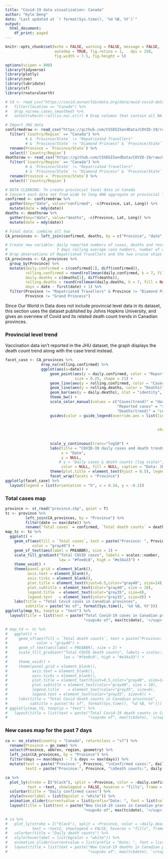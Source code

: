 ```yaml
---
title: "Covid-19 data visualization: Canada"
author: "Kyle Deng"
date: "Last updated at `r format(Sys.time(), '%d %B, %Y')`"
output: 
  html_document:
    df_print: paged
---
```


```r
knitr::opts_chunk$set(echo = FALSE, warning = FALSE, message = FALSE, 
                      autodep = TRUE, fig.retina = 1,	dpi = 150, 
                      fig.width = 7.5, fig.height = 5)

options(scipen = 999)
library(tidyverse)
library(plotly)
library(zoo)
library(lubridate)
library(sf)
library(rnaturalearth)

# CA <- read_csv("https://covid.ourworldindata.org/data/owid-covid-data.csv") %>%
#   filter(location == "Canada") %>%
#   drop_na(new_cases_smoothed) %>%
#   select(where(~!all(is.na(.x)))) # Drop columns that contain all NA values
```


<!-- This section uses the dataset published by Our World in Data, and gives an overview of Covid and vaccination trends in Canada. -->

<!-- ### Country level trend -->
<!-- ```{r} -->
<!-- cvv <- ggplot(CA, aes(x = date)) + -->
<!--   geom_point(aes(y = new_cases, color = "Reported cases"), size = 0.75, shape = 21) + -->
<!--   geom_point(aes(y = new_vaccinations, color = "Vaccinations given"), size = 0.75, shape = 21) + -->
<!--   geom_line(aes(y = new_cases_smoothed, color = "Cases(trend)"), size = 1) + -->
<!--   geom_line(aes(y = new_vaccinations_smoothed, color = "Vaccinations(trend)"), size = 1) + -->
<!--   theme_classic() + -->
<!--   scale_color_manual(values = c("Cases(trend)" = "darkblue", "Vaccinations(trend)" = "red", -->
<!--                                 "Reported cases" = "skyblue1", "Vaccinations given" = "pink1")) + -->
<!--   guides(color = guide_legend(override.aes = list(linetype = c("Cases(trend)" = 1,  -->
<!--                                                                "Vaccinations(trend)" = 1, -->
<!--                                                                "Reported cases" = 0,  -->
<!--                                                                "Vaccinations given" = 0), -->
<!--                                                   shape = c("Cases(trend)" = NA,  -->
<!--                                                             "Vaccinations(trend)" = NA, -->
<!--                                                             "Reported cases" = 21,  -->
<!--                                                             "Vaccinations given" = 21)))) + -->
<!--   labs(title = "Covid-19 daily cases and vaccinations in Canada", -->
<!--        x = "Date", -->
<!--        y = "Daily cases & vaccinations (log10 scale)", -->
<!--        color = NULL, caption = "Data: OWID") + -->
<!--   scale_x_date(date_breaks = "4 month") + -->
<!--   theme(plot.title = element_text(hjust = 0.5), legend.position = "bottom") + -->
<!--   scale_y_continuous(trans="log10")  -->
<!-- ggplotly(cvv) %>% -->
<!--   layout(hovermode = "x", legend = list(orientation = "h", x = 0.24, y = -0.2)) -->
<!-- ``` -->


<!-- ### Vaccination progress  -->
<!-- ```{r} -->
<!-- # Find out the rows where the second dose data are NAs when first dose were given at the start of the vaccination process -->
<!-- rows <- which(is.na(CA$people_fully_vaccinated) & !is.na(CA$people_vaccinated))   -->
<!-- CA[rows, "people_fully_vaccinated"] = 0  # Change the NA values to 0 -->

<!-- vaccine <- CA %>%  -->
<!--   mutate(`First dose` = round((people_vaccinated - people_fully_vaccinated) / population * 100, 3), -->
<!--          `Fully vaccinated` = round(people_fully_vaccinated / population  * 100, 3), -->
<!--          `Share of population with at least one dose` = round(people_vaccinated / population * 100, 3)) %>% -->
<!--   select(date, `First dose`, `Fully vaccinated`, `Share of population with at least one dose`) %>% -->
<!--   drop_na(`First dose`) %>% -->
<!--   gather("doses", "Population share", -c(date, `Share of population with at least one dose`)) -->

<!-- vac <- ggplot(data = vaccine, aes(x = date, y = `Population share`, fill = doses)) + -->
<!--                                   # text = paste("Date:", date, "<br>Population share:",  -->
<!--                                   # `Population share`, "%<br>doses:", doses))) + -->
<!--   geom_area() + -->
<!--   geom_text(data = vaccine[which.max(vaccine$date),], -->
<!--             aes(y = `Share of population with at least one dose`, -->
<!--                 label=paste0(`Share of population with at least one dose`, "%")), -->
<!--             size = 3, vjust = -0.5) + -->
<!-- # geom_text(data = vaccine[which.max(vaccine$`Population share`),], -->
<!-- #           aes(y = `Population share`, label = paste0(`Population share`, "%")), size = 3, vjust = 1.25) + -->
<!--   theme_classic() + -->
<!--   scale_x_date(date_breaks = "2 month") + -->
<!--   labs(title = "Covid-19 vaccination progress in Canada ",  -->
<!--        x = "Date", y = "Share of Population(%)", -->
<!--        fill = NULL, caption = "Data: OWID") + -->
<!--   theme(plot.title = element_text(hjust = -0.25), legend.position = "bottom") -->
<!-- # vac + -->
<!-- #   transition_reveal(date) + -->
<!-- #   ease_aes() -->
<!-- ggplotly(vac) %>% -->
<!--  # animation_opts(frame = 278, easing = "elastic", redraw = FALSE) %>% -->
<!--  # rangeslider(list(type = "date")) %>% -->
<!--    layout(hovermode = "x", legend = list(orientation = "h", x = 0.4, y = -0.2)) -->
<!-- ``` -->


```r
# Import JHU data
confirmedraw <- read_csv("https://github.com/CSSEGISandData/COVID-19/raw/master/csse_covid_19_data/csse_covid_19_time_series/time_series_covid19_confirmed_global.csv") %>%
  filter(`Country/Region` == "Canada") %>%
         # & `Province/State` != "Repatriated Travellers"
         # & `Province/State` != "Diamond Princess" & `Province/State` != "Grand Princess") %>%
  rename(Province = `Province/State`) %>%
  select(!`Country/Region`)
deathsraw <- read_csv("https://github.com/CSSEGISandData/COVID-19/raw/master/csse_covid_19_data/csse_covid_19_time_series/time_series_covid19_deaths_global.csv") %>%
  filter(`Country/Region` == "Canada") %>% 
         # & `Province/State` != "Repatriated Travellers"
         # & `Province/State` != "Diamond Princess" & `Province/State` != "Grand Princess") %>%
  rename(Province = `Province/State`) %>%
  select(!`Country/Region`)

# DATA CLEANING: To create provincial level data in Canada
# Convert each data set from wide to long AND aggregate at provincial level  
confirmed <- confirmedraw %>%
  gather(key="date", value="confirmed", -c(Province, Lat, Long)) %>%
  mutate(date = mdy(date)) 
deaths <- deathsraw %>%
  gather(key="date", value="deaths", -c(Province, Lat, Long)) %>%
  mutate(date = mdy(date)) 

# Final data: combine all two
CA_provinces <- left_join(confirmed, deaths, by = c("Province", "date", "Lat", "Long"))

# Create new variable: daily reported numbers of cases, deaths and recovered cases, 
#                      7 days rolling average case numbers, number of days
# Drop observations of Repatriated Travellers and the two cruise ships from the provincial data
CA_provinces <- CA_provinces %>% 
  group_by(Province) %>% 
  mutate(daily.confirmed = c(confirmed[1], diff(confirmed)),
         rolling.confirmed = round(rollmean(daily.confirmed, k = 7, fill = NA, align = "right"), 3),
         daily.deaths = c(deaths[1], diff(deaths)),
         rolling.deaths = round(rollmean(daily.deaths, k = 7, fill = NA, align = "right"), 3),
         days = date - first(date) + 1) %>% 
  filter(Province != "Repatriated Travellers" & Province != "Diamond Princess" &
         Province != "Grand Princess")
```



Since Our World in Data does not include provincial level data in its dataset, this section uses the dataset published by Johns Hopkins University, and gives an overview of Covid and its related death count trends in Canadian provinces.  

### Provincial level trend
Vaccination data isn't reported in the JHU dataset, the graph displays the death count trend along with the case trend instead.
```r
facet_case <- CA_provinces %>%
                drop_na(rolling.confirmed) %>%
                ggplot(aes(x=date)) + 
                    geom_point(aes(y = daily.confirmed, color = "Reported cases"), 
                               size = 0.25, shape = 21) +
                    geom_line(aes(y = rolling.confirmed, color = "Cases(trend)"), size = 0.5) +
                    geom_line(aes(y = rolling.deaths, color = "Deaths(trend)"), size = 0.5) +             
                    geom_bar(aes(y = daily.deaths), stat = "identity", width = 0.1, fill = "red") +
                    theme_bw() +
                    scale_color_manual(values = c("Cases(trend)" = "darkblue", 
                                                  "Reported cases" = "skyblue1",
                                                  "Deaths(trend)" = "coral2")) +
                    guides(color = guide_legend(override.aes = list(linetype = c("Cases(trend)" = 1, 
                                                                                 "Reported cases" = 0,
                                                                                 "Deaths(trend" = 1),
                                                                    shape = c("Cases(trend)" = NA, 
                                                                              "Reported cases" = 21,
                                                                              "Deaths(trend)" = NA)))) +
                    scale_y_continuous(trans="log10") +
                    labs(title = "COVID-19 daily cases and death trends (log10 scale) in Canadian provinces",
                         x = "Date",
                         y = NULL,
                        # y = "Daily cases & death counts (log scale)",
                         color = NULL, fill = NULL, caption = "Data: JHU") +
                    theme(plot.title = element_text(hjust = 0.5), legend.position = "bottom") +
                    facet_wrap(facets = "Province")
ggplotly(facet_case) %>%
  layout(legend = list(orientation = "h", x = 0.34, y = -0.1))
```


### Total cases map
```r
province <- st_read("province.shp", quiet = T) 
tc <- province %>%
         left_join(CA_provinces, by = "Province") %>%
         filter(date == max(date)) %>% 
         rename(`Total cases` = confirmed, `Total death counts` = deaths) 
map_tc <- tc %>% 
  ggplot() +
    geom_sf(aes(fill = `Total cases`, text = paste("Province: ", Province)),
            color = "gray40") +
    geom_sf_text(aes(label = PREABBR), size = 2) +
    scale_fill_gradient("Total COVID cases", labels = scales::number, 
                        low = "#fee8c8", high = "#e34a33") +
    theme_void() +
    theme(panel.grid = element_blank(),
          axis.text = element_blank(),
          axis.ticks = element_blank(),
          plot.title = element_text(hjust=0.5,color="gray40", size=14),
          plot.subtitle = element_text(color="gray40", size = 10),
          legend.title	= element_text(color="grey35", size=9),
          legend.text	= element_text(color="grey35", size=9)) +
    labs(title = "Total Covid cases in Canadian provinces",
         subtitle = paste("As of", format(Sys.time(), '%d %B, %Y')))
ggplotly(map_tc, tooptip = "text") %>%
  layout(title = list(text = paste("Total Covid-19 cases in Canadian provinces<br>",
                                   "<sup>As of", max(tc$date), '</sup>')))
```


```r
# map_td <- tc %>% 
#   ggplot() +
#     geom_sf(aes(fill = `Total death counts`, text = paste("Province: ", Province)),
#             color = "gray40") +
#     geom_sf_text(aes(label = PREABBR), size = 2) +
#     scale_fill_gradient("Total COVID death counts", labels = scales::number, 
#                         low = "#fee8c8", high = "#e34a33") +
#     theme_void() +
#     theme(panel.grid = element_blank(),
#           axis.text = element_blank(),
#           axis.ticks = element_blank(),
#           plot.title = element_text(hjust=0.5,color="gray40", size=14),
#           plot.subtitle = element_text(color="gray40", size = 10),
#           legend.title	= element_text(color="grey35", size=9),
#           legend.text	= element_text(color="grey35", size=9)) +
#     labs(title = "Total Covid death counts in Canadian provinces",
#          subtitle = paste("As of", format(Sys.time(), '%d %B, %Y')))
# ggplotly(map_td, tooptip = "text") %>%
#   layout(title = list(text = paste("Total Covid-19 death counts in Canadian provinces<br>",
#                                    "<sup>As of", max(tc$date), '</sup>')))
```


### New cases map for the past 7 days
```r
ca <- ne_states(country = "Canada", returnclass = "sf") %>%
  rename(Province = gn_name) %>%
  select(Province, abbrev, region, geometry) %>%
  left_join(CA_provinces, by = "Province") %>%
  filter(days >= max(days) - 7 & days <= max(days)) %>%
  mutate(text = paste("Province:", Province, "\nConfirmed cases:", daily.confirmed),
         text2 = paste("Province:", Province, "\nDeath counts:", daily.deaths))

ca %>%
  plot_ly(stroke = I("black"), split = ~Province, color = ~daily.confirmed, colors = viridis::inferno(99),
          text = ~text, showlegend = FALSE, hoveron = "fills", frame = ~date) %>%
  colorbar(title = "Daily confirmed cases") %>%
  style(hoverlabel = list(bgcolor = "white")) %>%
  animation_slider(currentvalue = list(prefix="Date: ", font = list(color = "red"))) %>%
  layout(title = list(text = paste("New Covid-19 cases in Canadian provinces for the past 7 days<br>",
                                   "<sup>As of", max(tc$date), '</sup>')))
```


```r
# ca %>%
#   plot_ly(stroke = I("black"), split = ~Province, color = ~daily.deaths, colors = viridis::inferno(99),
#           text = ~text2, showlegend = FALSE, hoveron = "fills", frame = ~date) %>%
#   colorbar(title = "Daily death counts") %>%
#   style(hoverlabel = list(bgcolor = "white")) %>%
#   animation_slider(currentvalue = list(prefix = "Date: ", font = list(color = "red"))) %>%
#   layout(title = list(text = paste("New Covid-19 deaths in Canadian provinces for the past 7 days<br>",
#                                    "<sup>As of", max(tc$date), '</sup>')))
```
